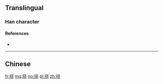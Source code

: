 {{also|撓}}
==Translingual==

===Han character===
{{Han char|rn=64|rad=手|as=06|sn=9|four=|canj=QJPU|ids=⿰扌尧}}

====References====
* {{Han ref|kx=0431.171|hdz=31868.120|uh=6320|ud=25376}}

----

==Chinese==
{{zh-see|撓}}

[[fr:挠]]
[[mg:挠]]
[[no:挠]]
[[pl:挠]]
[[zh:挠]]